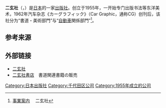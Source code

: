 '''二玄社'''（{{jpn|j=二玄社|hg=にげんしゃ|rm=Nigensha}}，{{lang-en|Nigensha Co, Ltd}}）是[[日本|日本]]的一家[[出版社|出版社]]。创立于1955年，一开始专门出版书法等东洋美术，1962年汽车杂志《カーグラフィック》（Car Graphic，通称CG）创刊后，该社分为“書道・美術部門”与“[[汽车|自動車]]関係部門”<ref>[http://www.nigensha.co.jp/profile.html 事業案内] {{Wayback|url=http://www.nigensha.co.jp/profile.html |date=20120429004355 }}　二玄社</ref>。
== 参考来源 ==
<references />
==外部链接==
*[http://nigensha.co.jp/ 二玄社]{{Wayback|url=http://nigensha.co.jp/ |date=20200802030952 }}
*[http://www.nigensha.co.jp/shodo/ 二玄社書店]{{Wayback|url=http://www.nigensha.co.jp/shodo/ |date=20170930062441 }}　書道関連書籍の販売



{{DEFAULTSORT:Nigensha}}
[[Category:日本出版社|Category:日本出版社]]
[[Category:千代田区公司|Category:千代田区公司]]
[[Category:1955年成立的公司|Category:1955年成立的公司]]